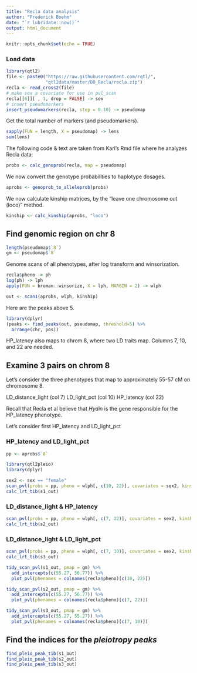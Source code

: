 ```yaml
---
title: "Recla data analysis"
author: "Frederick Boehm"
date: "`r lubridate::now()`"
output: html_document
---
```


```r
knitr::opts_chunk$set(echo = TRUE)
```

### Load data

```r
library(qtl2)
file <- paste0("https://raw.githubusercontent.com/rqtl/",
               "qtl2data/master/DO_Recla/recla.zip")
recla <- read_cross2(file)
# make sex a covariate for use in pvl_scan
recla[[6]][ , 1, drop = FALSE] -> sex
# insert pseudomarkers
insert_pseudomarkers(recla, step = 0.10) -> pseudomap
```

Get the total number of markers (and pseudomarkers).

```r
sapply(FUN = length, X = pseudomap) -> lens
sum(lens)
```





The following code & text are taken from Karl's Rmd file where he analyzes Recla data:

```r
probs <- calc_genoprob(recla, map = pseudomap)
```

We now convert the genotype probabilities to haplotype dosages.

```r
aprobs <- genoprob_to_alleleprob(probs)
```

We now calculate kinship matrices, by the "leave one chromosome out (loco)" method.

```r
kinship <- calc_kinship(aprobs, "loco")
```


## Find genomic region on chr 8

```r
length(pseudomap$`8`)
gm <- pseudomap$`8`
```




Genome scans of all phenotypes, after log transform and winsorization.

```r
recla$pheno -> ph
log(ph) -> lph
apply(FUN = broman::winsorize, X = lph, MARGIN = 2) -> wlph
```

```r
out <- scan1(aprobs, wlph, kinship)
```

Here are the peaks above 5.

```r
library(dplyr)
(peaks <- find_peaks(out, pseudomap, threshold=5) %>%
  arrange(chr, pos))
```


HP_latency also maps to chrom 8, where two LD traits map. Columns 7, 10, and 22 are needed.



## Examine 3 pairs on chrom 8

Let's consider the three phenotypes that map to approximately 55-57 cM on chromosome 8. 

LD_distance_light (col 7)
LD_light_pct (col 10)
HP_latency (col 22)

Recall that Recla et al believe that *Hydin* is the gene responsible for the HP_latency phenotype.

Let's consider first HP_latency and LD_light_pct

### HP_latency and LD_light_pct


```r
pp <- aprobs$`8`
```

```r
library(qtl2pleio)
library(dplyr)
```

```r
sex2 <- sex == "female"
scan_pvl(probs = pp, pheno = wlph[, c(10, 22)], covariates = sex2, kinship = kinship$`8`, start_snp1 = 1700, n_snp = 500) -> s1_out
calc_lrt_tib(s1_out)
```

### LD_distance_light & HP_latency

```r
scan_pvl(probs = pp, pheno = wlph[, c(7, 22)], covariates = sex2, kinship = kinship$`8`, start_snp1 = 1700, n_snp = 500) -> s2_out
calc_lrt_tib(s2_out)
```


### LD_distance_light & LD_light_pct

```r
scan_pvl(probs = pp, pheno = wlph[, c(7, 10)], covariates = sex2, kinship = kinship$`8`, start_snp1 = 1700, n_snp = 500) -> s3_out
calc_lrt_tib(s3_out)
```



```r
tidy_scan_pvl(s1_out, pmap = gm) %>%
  add_intercepts(c(55.27, 56.77)) %>%
  plot_pvl(phenames = colnames(recla$pheno)[c(10, 22)])
```

```r
tidy_scan_pvl(s2_out, pmap = gm) %>%
  add_intercepts(c(55.27, 56.77)) %>%
  plot_pvl(phenames = colnames(recla$pheno)[c(7, 22)])
```

```r
tidy_scan_pvl(s3_out, pmap = gm) %>%
  add_intercepts(c(55.27, 55.27)) %>%
  plot_pvl(phenames = colnames(recla$pheno)[c(7, 10)])
```

## Find the indices for the *pleiotropy peaks*


```r
find_pleio_peak_tib(s1_out)
find_pleio_peak_tib(s2_out)
find_pleio_peak_tib(s3_out)
```



